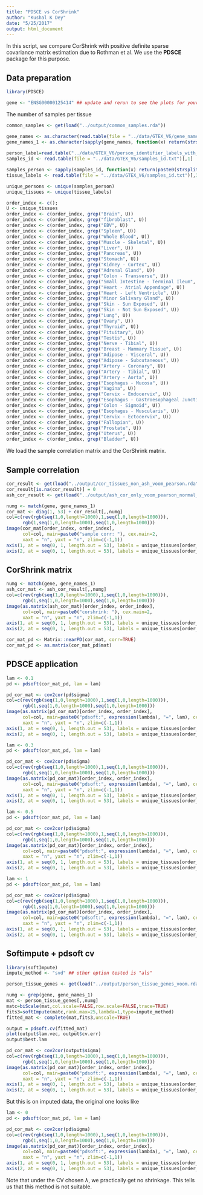 ```yaml
---
title: "PDSCE vs CorShrink"
author: "Kushal K Dey"
date: "5/25/2017"
output: html_document
---
```


In this script, we compare CorShrink with positive definite sparse covariance matrix estimation due to Rothman et al. We use the **PDSCE** package for this purpose.

## Data preparation

```r
library(PDSCE)
```

```r
gene <- "ENSG00000125414" ## update and rerun to see the plots for your gene
```

The number of samples per tissue 

```r
common_samples <- get(load("../output/common_samples.rda"))
```

```r
gene_names <- as.character(read.table(file = "../data/GTEX_V6/gene_names_GTEX_V6.txt")[,1])
gene_names_1 <- as.character(sapply(gene_names, function(x) return(strsplit(x, "[.]")[[1]][1])))
 
person_label=read.table("../data/GTEX_V6/person_identifier_labels_with_numbers.txt");
samples_id <- read.table(file = "../data/GTEX_V6/samples_id.txt")[,1]

samples_person <- sapply(samples_id, function(x) return(paste0(strsplit(as.character(x), "-")[[1]][1:2], collapse ="-")))
tissue_labels <- read.table(file = "../data/GTEX_V6/samples_id.txt")[,3]

unique_persons <- unique(samples_person)
unique_tissues <- unique(tissue_labels)
```

```r
order_index <- c();
U <- unique_tissues
order_index <- c(order_index, grep("Brain", U))
order_index <- c(order_index, grep("fibroblast", U))
order_index <- c(order_index, grep("EBV", U))
order_index <- c(order_index, grep("Spleen", U))
order_index <- c(order_index, grep("Whole Blood", U))
order_index <- c(order_index, grep("Muscle - Skeletal", U))
order_index <- c(order_index, grep("Liver", U))
order_index <- c(order_index, grep("Pancreas", U))
order_index <- c(order_index, grep("Stomach", U))
order_index <- c(order_index, grep("Kidney - Cortex", U))
order_index <- c(order_index, grep("Adrenal Gland", U))
order_index <- c(order_index, grep("Colon - Transverse", U))
order_index <- c(order_index, grep("Small Intestine - Terminal Ileum", U))
order_index <- c(order_index, grep("Heart - Atrial Appendage", U))
order_index <- c(order_index, grep("Heart - Left Ventricle", U))
order_index <- c(order_index, grep("Minor Salivary Gland", U))
order_index <- c(order_index, grep("Skin - Sun Exposed", U))
order_index <- c(order_index, grep("Skin - Not Sun Exposed", U))
order_index <- c(order_index, grep("Lung", U))
order_index <- c(order_index, grep("Ovary", U))
order_index <- c(order_index, grep("Thyroid", U))
order_index <- c(order_index, grep("Pituitary", U))
order_index <- c(order_index, grep("Testis", U))
order_index <- c(order_index, grep("Nerve - Tibial", U))
order_index <- c(order_index, grep("Breast - Mammary Tissue", U))
order_index <- c(order_index, grep("Adipose - Visceral", U))
order_index <- c(order_index, grep("Adipose - Subcutaneous", U))
order_index <- c(order_index, grep("Artery - Coronary", U))
order_index <- c(order_index, grep("Artery - Tibial", U))
order_index <- c(order_index, grep("Artery - Aorta", U))
order_index <- c(order_index, grep("Esophagus - Mucosa", U))
order_index <- c(order_index, grep("Vagina", U))
order_index <- c(order_index, grep("Cervix - Endocervix", U))
order_index <- c(order_index, grep("Esophagus - Gastroesophageal Junction", U))
order_index <- c(order_index, grep("Colon - Sigmoid", U))
order_index <- c(order_index, grep("Esophagus - Muscularis", U))
order_index <- c(order_index, grep("Cervix - Ectocervix", U))
order_index <- c(order_index, grep("Fallopian", U))
order_index <- c(order_index, grep("Prostate", U))
order_index <- c(order_index, grep("Uterus", U))
order_index <- c(order_index, grep("Bladder", U))
```

We load the sample correlation matrix and the CorShrink matrix.

## Sample correlation

```r
cor_result <- get(load("../output/cor_tissues_non_ash_voom_pearson.rda"))
cor_result[is.na(cor_result)] = 0
ash_cor_result <- get(load("../output/ash_cor_only_voom_pearson_normal_gtex_tissues.rda"))
```

```r
numg <- match(gene, gene_names_1)
cor_mat <- diag(1, 53) + cor_result[,,numg]
col=c(rev(rgb(seq(1,0,length=1000),1,seq(1,0,length=1000))),
      rgb(1,seq(1,0,length=1000),seq(1,0,length=1000)))
image(cor_mat[order_index, order_index],
      col=col, main=paste0("sample corr: "), cex.main=2,
      xaxt = "n", yaxt = "n", zlim=c(-1,1))
axis(1, at = seq(0, 1, length.out = 53), labels = unique_tissues[order_index], las=2, cex.axis = 0.5)
axis(2, at = seq(0, 1, length.out = 53), labels = unique_tissues[order_index], las=2, cex.axis = 0.5)
```

## CorShrink matrix

```r
numg <- match(gene, gene_names_1)
ash_cor_mat <- ash_cor_result[,,numg]
col=c(rev(rgb(seq(1,0,length=1000),1,seq(1,0,length=1000))),
      rgb(1,seq(1,0,length=1000),seq(1,0,length=1000)))
image(as.matrix(ash_cor_mat)[order_index, order_index],
      col=col, main=paste0("corshrink: "), cex.main=2,
      xaxt = "n", yaxt = "n", zlim=c(-1,1))
axis(1, at = seq(0, 1, length.out = 53), labels = unique_tissues[order_index], las=2, cex.axis = 0.5)
axis(2, at = seq(0, 1, length.out = 53), labels = unique_tissues[order_index], las=2, cex.axis = 0.5)

```

```r
cor_mat_pd <- Matrix::nearPD(cor_mat, corr=TRUE)
cor_mat_pd <- as.matrix(cor_mat_pd$mat)
```

## PDSCE application

```r
lam <- 0.1
pd <- pdsoft(cor_mat_pd, lam = lam)
```

```r
pd_cor_mat <- cov2cor(pd$sigma)
col=c(rev(rgb(seq(1,0,length=1000),1,seq(1,0,length=1000))),
      rgb(1,seq(1,0,length=1000),seq(1,0,length=1000)))
image(as.matrix(pd_cor_mat)[order_index, order_index],
      col=col, main=paste0("pdsoft:", expression(lambda), "=", lam), cex.main=2,
      xaxt = "n", yaxt = "n", zlim=c(-1,1))
axis(1, at = seq(0, 1, length.out = 53), labels = unique_tissues[order_index], las=2, cex.axis = 0.5)
axis(2, at = seq(0, 1, length.out = 53), labels = unique_tissues[order_index], las=2, cex.axis = 0.5)
```

```r
lam <- 0.3
pd <- pdsoft(cor_mat_pd, lam = lam)
```

```r
pd_cor_mat <- cov2cor(pd$sigma)
col=c(rev(rgb(seq(1,0,length=1000),1,seq(1,0,length=1000))),
      rgb(1,seq(1,0,length=1000),seq(1,0,length=1000)))
image(as.matrix(pd_cor_mat)[order_index, order_index],
      col=col, main=paste0("pdsoft:", expression(lambda), "=", lam), cex.main=2,
      xaxt = "n", yaxt = "n", zlim=c(-1,1))
axis(1, at = seq(0, 1, length.out = 53), labels = unique_tissues[order_index], las=2, cex.axis = 0.5)
axis(2, at = seq(0, 1, length.out = 53), labels = unique_tissues[order_index], las=2, cex.axis = 0.5)
```



```r
lam <- 0.5
pd <- pdsoft(cor_mat_pd, lam = lam)
```

```r
pd_cor_mat <- cov2cor(pd$sigma)
col=c(rev(rgb(seq(1,0,length=1000),1,seq(1,0,length=1000))),
      rgb(1,seq(1,0,length=1000),seq(1,0,length=1000)))
image(as.matrix(pd_cor_mat)[order_index, order_index],
      col=col, main=paste0("pdsoft:", expression(lambda), "=", lam), cex.main=2,
      xaxt = "n", yaxt = "n", zlim=c(-1,1))
axis(1, at = seq(0, 1, length.out = 53), labels = unique_tissues[order_index], las=2, cex.axis = 0.5)
axis(2, at = seq(0, 1, length.out = 53), labels = unique_tissues[order_index], las=2, cex.axis = 0.5)
```



```r
lam <- 1
pd <- pdsoft(cor_mat_pd, lam = lam)
```

```r
pd_cor_mat <- cov2cor(pd$sigma)
col=c(rev(rgb(seq(1,0,length=1000),1,seq(1,0,length=1000))),
      rgb(1,seq(1,0,length=1000),seq(1,0,length=1000)))
image(as.matrix(pd_cor_mat)[order_index, order_index],
      col=col, main=paste0("pdsoft:", expression(lambda), "=", lam), cex.main=2,
      xaxt = "n", yaxt = "n", zlim=c(-1,1))
axis(1, at = seq(0, 1, length.out = 53), labels = unique_tissues[order_index], las=2, cex.axis = 0.5)
axis(2, at = seq(0, 1, length.out = 53), labels = unique_tissues[order_index], las=2, cex.axis = 0.5)
```

## Softimpute + pdsoft cv 

```r
library(softImpute)
impute_method <- "svd" ## other option tested is "als"
```

```r
person_tissue_genes <- get(load("../output/person_tissue_genes_voom.rda"))
```

```r
numg <- grep(gene, gene_names_1)
mat <- person_tissue_genes[,,numg]
matc=biScale(mat,col.scale=FALSE,row.scale=FALSE,trace=TRUE)
fits3=softImpute(matc,rank.max=25,lambda=1,type=impute_method)
fitted_mat <- complete(mat,fits3,unscale=TRUE)
```

```r
output = pdsoft.cv(fitted_mat)
plot(output$lam.vec, output$cv.err)
output$best.lam
```


```r
pd_cor_mat <- cov2cor(output$sigma)
col=c(rev(rgb(seq(1,0,length=1000),1,seq(1,0,length=1000))),
      rgb(1,seq(1,0,length=1000),seq(1,0,length=1000)))
image(as.matrix(pd_cor_mat)[order_index, order_index],
      col=col, main=paste0("pdsoft:", expression(lambda), "=", lam), cex.main=2,
      xaxt = "n", yaxt = "n", zlim=c(-1,1))
axis(1, at = seq(0, 1, length.out = 53), labels = unique_tissues[order_index], las=2, cex.axis = 0.5)
axis(2, at = seq(0, 1, length.out = 53), labels = unique_tissues[order_index], las=2, cex.axis = 0.5)
```

But this is on imputed data, the original one looks like

```r
lam <- 0
pd <- pdsoft(cor_mat_pd, lam = lam)
```

```r
pd_cor_mat <- cov2cor(pd$sigma)
col=c(rev(rgb(seq(1,0,length=1000),1,seq(1,0,length=1000))),
      rgb(1,seq(1,0,length=1000),seq(1,0,length=1000)))
image(as.matrix(pd_cor_mat)[order_index, order_index],
      col=col, main=paste0("pdsoft:", expression(lambda), "=", lam), cex.main=2,
      xaxt = "n", yaxt = "n", zlim=c(-1,1))
axis(1, at = seq(0, 1, length.out = 53), labels = unique_tissues[order_index], las=2, cex.axis = 0.5)
axis(2, at = seq(0, 1, length.out = 53), labels = unique_tissues[order_index], las=2, cex.axis = 0.5)
```

Note that under the CV chosen $\lambda$, we practically get no shrinkage. This 
tells us that this method is not suitable.

